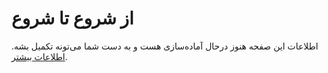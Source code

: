 # از شروع تا شروع
اطلاعات این صفحه هنوز درحال آماده‌سازی هست و به دست شما می‌تونه تکمیل بشه. [اطلاعات بیشتر](https://github.com/For-Iranians/foriranians.de).